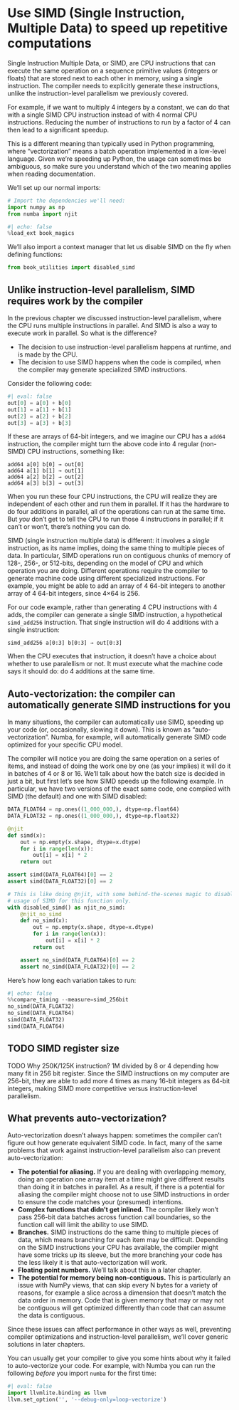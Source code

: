 # Use SIMD (Single Instruction, Multiple Data) to speed up repetitive computations

Single Instruction Multiple Data, or SIMD, are CPU instructions that can execute the same operation on a sequence primitive values (integers or floats) that are stored next to each other in memory, using a single instruction.
The compiler needs to explicitly generate these instructions, unlike the instruction-level parallelism we previously covered.

For example, if we want to multiply 4 integers by a constant, we can do that with a single SIMD CPU instruction instead of with 4 normal CPU instructions.
Reducing the number of instructions to run by a factor of 4 can then lead to a significant speedup.

::: {.callout-note}
This is a different meaning than typically used in Python programming, where "vectorization" means a batch operation implemented in a low-level language.
Given we're speeding up Python, the usage can sometimes be ambiguous, so make sure you understand which of the two meaning applies when reading documentation.
:::

We'll set up our normal imports:

```python
# Import the dependencies we'll need:
import numpy as np
from numba import njit
```

```python
#| echo: false
%load_ext book_magics
```

We'll also import a context manager that let us disable SIMD on the fly when defining functions:

```python
from book_utilities import disabled_simd
```

## Unlike instruction-level parallelism, SIMD requires work by the compiler

In the previous chapter we discussed instruction-level parallelism, where the CPU runs multiple instructions in parallel.
And SIMD is also a way to execute work in parallel.
So what is the difference?

* The decision to use instruction-level parallelism happens at runtime, and is made by the CPU.
* The decision to use SIMD happens when the code is compiled, when the compiler may generate specialized SIMD instructions.

Consider the following code:

```python
#| eval: false
out[0] = a[0] + b[0]
out[1] = a[1] + b[1]
out[2] = a[2] + b[2]
out[3] = a[3] + b[3]
```

If these are arrays of 64-bit integers, and we imagine our CPU has a `add64` instruction, the compiler might turn the above code into 4 regular (non-SIMD) CPU instructions, something like:

```
add64 a[0] b[0] → out[0]
add64 a[1] b[1] → out[1]
add64 a[2] b[2] → out[2]
add64 a[3] b[3] → out[3]
```

When you run these four CPU instructions, the CPU will realize they are independent of each other and run them in parallel.
If it has the hardware to do four additions in parallel, all of the operations can run at the same time.
But _you_ don't get to tell the CPU to run those 4 instructions in parallel; if it can't or won't, there's nothing you can do.

SIMD (single instruction multiple data) is different: it involves a _single_ instruction, as its name implies, doing the same thing to multiple pieces of data.
In particular, SIMD operations run on contiguous chunks of memory of 128-, 256-, or 512-bits, depending on the model of CPU and which operation you are doing.
Different operations require the compiler to generate machine code using different specialized instructions.
For example, you might be able to add an array of 4 64-bit integers to another array of 4 64-bit integers, since 4×64 is 256.

For our code example, rather than generating 4 CPU instructions with 4 adds, the compiler can generate a single SIMD instruction, a hypothetical `simd_add256` instruction.
That single instruction will do 4 additions with a single instruction:

```
simd_add256 a[0:3] b[0:3] → out[0:3]
```

When the CPU executes that instruction, it doesn't have a choice about whether to use paralellism or not.
It must execute what the machine code says it should do: do 4 additions at the same time.

## Auto-vectorization: the compiler can automatically generate SIMD instructions for you

In many situations, the compiler can automatically use SIMD, speeding up your code (or, occasionally, slowing it down).
This is known as "auto-vectorization".
Numba, for example, will automatically generate SIMD code optimized for your specific CPU model.

The compiler will notice you are doing the same operation on a series of items, and instead of doing the work one by one (as your implies) it will do it in batches of 4 or 8 or 16.
We'll talk about how the batch size is decided in just a bit, but first let's see how SIMD speeds up the following example.
In particular, we have two versions of the exact same code, one compiled with SIMD (the default) and one with SIMD disabled:

```python
DATA_FLOAT64 = np.ones((1_000_000,), dtype=np.float64)
DATA_FLOAT32 = np.ones((1_000_000,), dtype=np.float32)

@njit
def simd(x):
    out = np.empty(x.shape, dtype=x.dtype)
    for i in range(len(x)):
        out[i] = x[i] * 2
    return out

assert simd(DATA_FLOAT64)[0] == 2
assert simd(DATA_FLOAT32)[0] == 2

# This is like doing @njit, with some behind-the-scenes magic to disable
# usage of SIMD for this function only.
with disabled_simd() as njit_no_simd:
    @njit_no_simd
    def no_simd(x):
        out = np.empty(x.shape, dtype=x.dtype)
        for i in range(len(x)):
            out[i] = x[i] * 2
        return out

    assert no_simd(DATA_FLOAT64)[0] == 2
    assert no_simd(DATA_FLOAT32)[0] == 2
```

Here's how long each variation takes to run:

```python
#| echo: false
%%compare_timing --measure=simd_256bit
no_simd(DATA_FLOAT32)
no_simd(DATA_FLOAT64)
simd(DATA_FLOAT32)
simd(DATA_FLOAT64)
```

## TODO SIMD register size

TODO Why 250K/125K instruction? 1M divided by 8 or 4 depending how many fit in 256 bit register.
Since the SIMD instructions on my computer are 256-bit, they are able to add more 4 times as many 16-bit integers as 64-bit integers, making SIMD more competitive versus instruction-level parallelism.

## What prevents auto-vectorization?

Auto-vectorization doesn't always happen: sometimes the compiler can't figure out how generate equivalent SIMD code.
In fact, many of the same problems that work against instruction-level parallelism also can prevent auto-vectorization:

* **The potential for aliasing.** If you are dealing with overlapping memory, doing an operation one array item at a time might give different results than doing it in batches in parallel.
  As a result, if there is a potential for aliasing the compiler might choose not to use SIMD instructions in order to ensure the code matches your (presumed) intentions.
* **Complex functions that didn't get inlined.**
  The compiler likely won't pass 256-bit data batches across function call boundaries, so the function call will limit the ability to use SIMD.
* **Branches.** SIMD instructions do the same thing to multiple pieces of data, which means branching for each item may be difficult.
  Depending on the SIMD instructions your CPU has available, the compiler might have some tricks up its sleeve, but the more branching your code has the less likely it is that auto-vectorization will work.
* **Floating point numbers.** We'll talk about this in a later chapter.
* **The potential for memory being non-contiguous.**
  This is particularly an issue with NumPy views, that can skip every N bytes for a variety of reasons, for example a slice across a dimension that doesn't match the data order in memory.
  Code that is given memory that may or may not be contiguous will get optimized differently than code that can assume the data is contiguous.

Since these issues can affect performance in other ways as well, preventing compiler optimizations and instruction-level parallelism, we'll cover generic solutions in later chapters.

::: {.callout-info}
You can usually get your compiler to give you some hints about why it failed to auto-vectorize your code.
For example, with Numba you can run the following _before_ you import `numba` for the first time:

```python
#| eval: false
import llvmlite.binding as llvm
llvm.set_option('', '--debug-only=loop-vectorize')
```
:::
